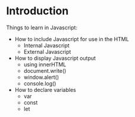 # Introduction {#intro}

Things to learn in Javascript: 

- How to include Javascript for use in the HTML
  - Internal Javascript
  - External Javascript
  
- How to display Javascript output
  - using innerHTML
  - document.write()
  - window.alert()
  - console.log()
  
- How to declare variables
  - var
  - const
  - let


